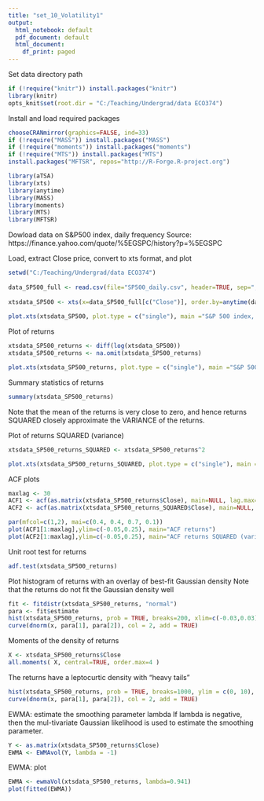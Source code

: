 ---
title: "set_10_Volatility1"
output:
  html_notebook: default
  pdf_document: default
  html_document:
    df_print: paged
---

Set data directory path
```{r setup, include=FALSE, cache = FALSE}
if (!require("knitr")) install.packages("knitr")
library(knitr)
opts_knit$set(root.dir = "C:/Teaching/Undergrad/data ECO374")
```
 
Install and load required packages
```{r}
chooseCRANmirror(graphics=FALSE, ind=33)
if (!require("MASS")) install.packages("MASS")
if (!require("moments")) install.packages("moments")
if (!require("MTS")) install.packages("MTS")
install.packages("MFTSR", repos="http://R-Forge.R-project.org")

library(aTSA)
library(xts)
library(anytime)
library(MASS)
library(moments)
library(MTS)
library(MFTSR)
```

Dowload data on S&P500 index, daily frequency
Source: https://finance.yahoo.com/quote/%5EGSPC/history?p=%5EGSPC

Load, extract Close price, convert to xts format, and plot
```{r}
setwd("C:/Teaching/Undergrad/data ECO374")
 
data_SP500_full <- read.csv(file="SP500_daily.csv", header=TRUE, sep=",")
 
xtsdata_SP500 <- xts(x=data_SP500_full[c("Close")], order.by=anytime(data_SP500_full$Date))
 
plot.xts(xtsdata_SP500, plot.type = c("single"), main ="S&P 500 index, close price" , legend.loc = "topleft", grid.col="lightgray")
```

Plot of returns
```{r}
xtsdata_SP500_returns <- diff(log(xtsdata_SP500))
xtsdata_SP500_returns <- na.omit(xtsdata_SP500_returns)

plot.xts(xtsdata_SP500_returns, plot.type = c("single"), main ="S&P 500 index, returns" , legend.loc = "topleft", grid.col="lightgray", col="blue")
```

Summary statistics of returns
```{r}
summary(xtsdata_SP500_returns)
```

Note that the mean of the returns is very close to zero, and hence returns SQUARED closely approximate
the VARIANCE of the returns.

Plot of returns SQUARED (variance)
```{r}
xtsdata_SP500_returns_SQUARED <- xtsdata_SP500_returns^2

plot.xts(xtsdata_SP500_returns_SQUARED, plot.type = c("single"), main ="S&P 500 index, returns SQUARED (variance)" , legend.loc = "topleft", grid.col="lightgray", col="red")
```

ACF plots
```{r}
maxlag <- 30
ACF1 <- acf(as.matrix(xtsdata_SP500_returns$Close), main=NULL, lag.max=maxlag, plot=FALSE)
ACF2 <- acf(as.matrix(xtsdata_SP500_returns_SQUARED$Close), main=NULL, lag.max=maxlag, plot=FALSE)

par(mfcol=c(1,2), mai=c(0.4, 0.4, 0.7, 0.1))
plot(ACF1[1:maxlag],ylim=c(-0.05,0.25), main="ACF returns")
plot(ACF2[1:maxlag],ylim=c(-0.05,0.25), main="ACF returns SQUARED (variance)")
```

Unit root test for returns
```{r}
adf.test(xtsdata_SP500_returns)
```


Plot histogram of returns with an overlay of best-fit Gaussian density 
Note that the returns do not fit the Gaussian density well
```{r}
fit <- fitdistr(xtsdata_SP500_returns, "normal")
para <- fit$estimate
hist(xtsdata_SP500_returns, prob = TRUE, breaks=200, xlim=c(-0.03,0.03), col="lightgrey")
curve(dnorm(x, para[1], para[2]), col = 2, add = TRUE)
```

Moments of the density of returns
```{r}
X <- xtsdata_SP500_returns$Close
all.moments( X, central=TRUE, order.max=4 )
```


The returns have a leptocurtic density with "heavy tails"
```{r}
hist(xtsdata_SP500_returns, prob = TRUE, breaks=1000, ylim = c(0, 10), xlim=c(-0.04,-0.02), col="lightgrey")
curve(dnorm(x, para[1], para[2]), col = 2, add = TRUE)
```



EWMA: estimate the smoothing parameter lambda
If lambda is negative, then the mul-tivariate Gaussian likelihood is used to estimate the smoothing parameter.
```{r}
Y <- as.matrix(xtsdata_SP500_returns$Close)
EWMA <- EWMAvol(Y, lambda = -1)
```

EWMA: plot
```{r}
EWMA <- ewmaVol(xtsdata_SP500_returns, lambda=0.941)
plot(fitted(EWMA))
```


